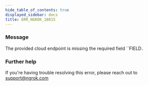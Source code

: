 ```yaml
---
hide_table_of_contents: true
displayed_sidebar: docs
title: ERR_NGROK_18015
---
```




### Message

The provided cloud endpoint is missing the required field ``FIELD`.`

<ErrorDetails error="err_ngrok_18015" />

### Further help

If you're having trouble resolving this error, please reach out to [support@ngrok.com](mailto:support@ngrok.com?subject=Help%20with%20ERR_NGROK_18015)
